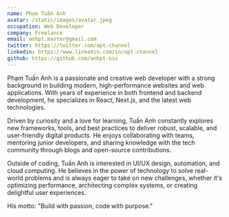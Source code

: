 ```yaml
---
name: Phạm Tuấn Anh
avatar: /static/images/avatar.jpeg
occupation: Web Developer
company: Freelance
email: anhpt.master@gmail.com
twitter: https://twitter.com/apt-channel
linkedin: https://www.linkedin.com/in/apt-channel
github: https://github.com/anhpt-bss
---
```


Phạm Tuấn Anh is a passionate and creative web developer with a strong background in building modern, high-performance websites and web applications. With years of experience in both frontend and backend development, he specializes in React, Next.js, and the latest web technologies.

Driven by curiosity and a love for learning, Tuấn Anh constantly explores new frameworks, tools, and best practices to deliver robust, scalable, and user-friendly digital products. He enjoys collaborating with teams, mentoring junior developers, and sharing knowledge with the tech community through blogs and open-source contributions.

Outside of coding, Tuấn Anh is interested in UI/UX design, automation, and cloud computing. He believes in the power of technology to solve real-world problems and is always eager to take on new challenges, whether it's optimizing performance, architecting complex systems, or creating delightful user experiences.

His motto: "Build with passion, code with purpose."
